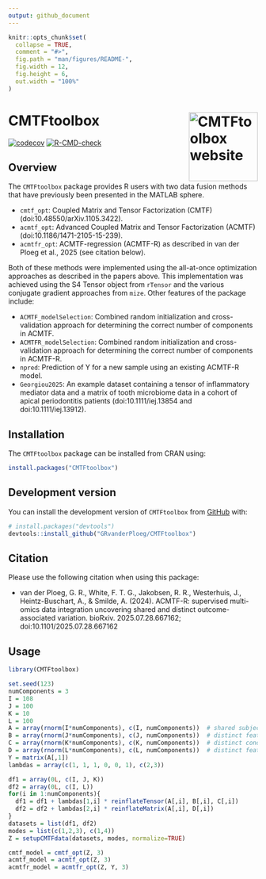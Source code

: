 ```yaml
---
output: github_document
---
```


<!-- README.md is generated from README.Rmd. Please edit that file -->

```r
knitr::opts_chunk$set(
  collapse = TRUE,
  comment = "#>",
  fig.path = "man/figures/README-",
  fig.width = 12,
  fig.height = 6,
  out.width = "100%"
)
```

# CMTFtoolbox <a href="https://grvanderploeg.com/CMTFtoolbox/"><img src="man/figures/logo.png" alt="CMTFtoolbox website" align="right" height="139"/></a>

<!-- badges: start -->

[![codecov](https://codecov.io/gh/GRvanderPloeg/CMTFtoolbox/graph/badge.svg)](https://app.codecov.io/gh/GRvanderPloeg/CMTFtoolbox?branch=master) [![R-CMD-check](https://github.com/GRvanderPloeg/CMTFtoolbox/actions/workflows/R-CMD-check.yaml/badge.svg)](https://github.com/GRvanderPloeg/CMTFtoolbox/actions/workflows/R-CMD-check.yaml)

<!-- badges: end -->

## Overview

The `CMTFtoolbox` package provides R users with two data fusion methods that have previously been presented in the MATLAB sphere.

-   `cmtf_opt`: Coupled Matrix and Tensor Factorization (CMTF) (doi:10.48550/arXiv.1105.3422).
-   `acmtf_opt`: Advanced Coupled Matrix and Tensor Factorization (ACMTF) (doi:10.1186/1471-2105-15-239).
-   `acmtfr_opt`: ACMTF-regression (ACMTF-R) as described in van der Ploeg et al., 2025 (see citation below).

Both of these methods were implemented using the all-at-once optimization approaches as described in the papers above. This implementation was achieved using the S4 Tensor object from `rTensor` and the various conjugate gradient approaches from `mize`. Other features of the package include:

-   `ACMTF_modelSelection`: Combined random initialization and cross-validation approach for determining the correct number of components in ACMTF.
-   `ACMTFR_modelSelection`: Combined random initialization and cross-validation approach for determining the correct number of components in ACMTF-R.
-   `npred`: Prediction of Y for a new sample using an existing ACMTF-R model.
-   `Georgiou2025`: An example dataset containing a tensor of inflammatory mediator data and a matrix of tooth microbiome data in a cohort of apical periodontitis patients (doi:10.1111/iej.13854 and doi:10.1111/iej.13912).

## Installation

The `CMTFtoolbox` package can be installed from CRAN using:

``` r
install.packages("CMTFtoolbox")
```

## Development version

You can install the development version of `CMTFtoolbox` from [GitHub](https://github.com/) with:

``` r
# install.packages("devtools")
devtools::install_github("GRvanderPloeg/CMTFtoolbox")
```

## Citation

Please use the following citation when using this package:

-   van der Ploeg, G. R., White, F. T. G., Jakobsen, R. R., Westerhuis, J., Heintz-Buschart, A., & Smilde, A. (2024). ACMTF-R: supervised multi-omics data integration uncovering shared and distinct outcome-associated variation. bioRxiv. 2025.07.28.667162; doi:10.1101/2025.07.28.667162

## Usage

```r
library(CMTFtoolbox)

set.seed(123)
numComponents = 3
I = 108
J = 100
K = 10
L = 100
A = array(rnorm(I*numComponents), c(I, numComponents))  # shared subject mode
B = array(rnorm(J*numComponents), c(J, numComponents))  # distinct feature mode of X1
C = array(rnorm(K*numComponents), c(K, numComponents))  # distinct condition mode of X1
D = array(rnorm(L*numComponents), c(L, numComponents))  # distinct feature mode of X2
Y = matrix(A[,1])
lambdas = array(c(1, 1, 1, 0, 0, 1), c(2,3))

df1 = array(0L, c(I, J, K))
df2 = array(0L, c(I, L))
for(i in 1:numComponents){
  df1 = df1 + lambdas[1,i] * reinflateTensor(A[,i], B[,i], C[,i])
  df2 = df2 + lambdas[2,i] * reinflateMatrix(A[,i], D[,i])
}
datasets = list(df1, df2)
modes = list(c(1,2,3), c(1,4))
Z = setupCMTFdata(datasets, modes, normalize=TRUE)

cmtf_model = cmtf_opt(Z, 3)
acmtf_model = acmtf_opt(Z, 3)
acmtfr_model = acmtfr_opt(Z, Y, 3)
```
